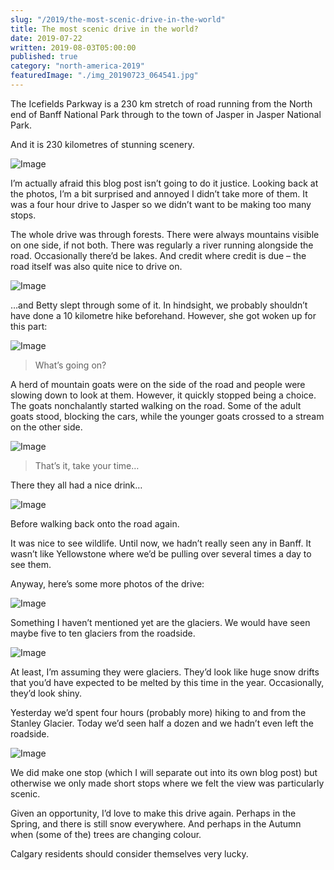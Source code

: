 ```yaml
---
slug: "/2019/the-most-scenic-drive-in-the-world"
title: The most scenic drive in the world?
date: 2019-07-22
written: 2019-08-03T05:00:00
published: true
category: "north-america-2019"
featuredImage: "./img_20190723_064541.jpg"
---
```


The Icefields Parkway is a 230 km stretch of road running from the North end of Banff National Park through to the town of Jasper in Jasper National Park.

And it is 230 kilometres of stunning scenery.

![Image](img_20190723_053642.jpg)

I’m actually afraid this blog post isn’t going to do it justice. Looking back at the photos, I’m a bit surprised and annoyed I didn’t take more of them. It was a four hour drive to Jasper so we didn’t want to be making too many stops.

The whole drive was through forests. There were always mountains visible on one side, if not both. There was regularly a river running alongside the road. Occasionally there’d be lakes. And credit where credit is due – the road itself was also quite nice to drive on.

![Image](img_20190723_055907.jpg)

…and Betty slept through some of it. In hindsight, we probably shouldn’t have done a 10 kilometre hike beforehand. However, she got woken up for this part:

![Image](img_20190723_060929.jpg)

> What’s going on?

A herd of mountain goats were on the side of the road and people were slowing down to look at them. However, it quickly stopped being a choice. The goats nonchalantly started walking on the road. Some of the adult goats stood, blocking the cars, while the younger goats crossed to a stream on the other side.

![Image](img_20190723_061332.jpg)

> That’s it, take your time…

There they all had a nice drink…

![Image](img_20190723_061040.jpg)

Before walking back onto the road again.

It was nice to see wildlife. Until now, we hadn’t really seen any in Banff. It wasn’t like Yellowstone where we’d be pulling over several times a day to see them.

Anyway, here’s some more photos of the drive:

![Image](img_20190723_064541.jpg)

Something I haven’t mentioned yet are the glaciers. We would have seen maybe five to ten glaciers from the roadside.

![Image](img_20190723_083254.jpg)

At least, I’m assuming they were glaciers. They’d look like huge snow drifts that you’d have expected to be melted by this time in the year. Occasionally, they’d look shiny.

Yesterday we’d spent four hours (probably more) hiking to and from the Stanley Glacier. Today we’d seen half a dozen and we hadn’t even left the roadside.

![Image](img_20190723_071227.jpg)

We did make one stop (which I will separate out into its own blog post) but otherwise we only made short stops where we felt the view was particularly scenic.

Given an opportunity, I’d love to make this drive again. Perhaps in the Spring, and there is still snow everywhere. And perhaps in the Autumn when (some of the) trees are changing colour.

Calgary residents should consider themselves very lucky.